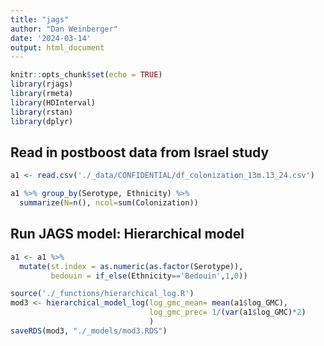 ```yaml
---
title: "jags"
author: "Dan Weinberger"
date: '2024-03-14'
output: html_document
---
```


```r
knitr::opts_chunk$set(echo = TRUE)
library(rjags)
library(rmeta)
library(HDInterval)
library(rstan)
library(dplyr)
```


## Read in postboost data from Israel study
```r
a1 <- read.csv('./_data/CONFIDENTIAL/df_colonization_13m.13_24.csv')

a1 %>% group_by(Serotype, Ethnicity) %>%
  summarize(N=n(), ncol=sum(Colonization))
```


## Run JAGS model: Hierarchical model
```r
a1 <- a1 %>%
  mutate(st.index = as.numeric(as.factor(Serotype)),
         bedouin = if_else(Ethnicity=='Bedouin',1,0))

source('./_functions/hierarchical_log.R')
mod3 <- hierarchical_model_log(log_gmc_mean= mean(a1$log_GMC), 
                               log_gmc_prec= 1/(var(a1$log_GMC)*2)
                               )
saveRDS(mod3, "./_models/mod3.RDS")
```
